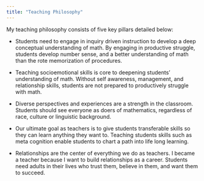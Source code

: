 ```yaml
---
title: "Teaching Philosophy"
---
```


My teaching philosophy consists of five key pillars detailed below:

-   Students need to engage in inquiry driven instruction to develop a deep conceptual understanding of math. By engaging in productive struggle, students develop number sense, and a better understanding of math than the rote memorization of procedures.

-   Teaching socioemotional skills is core to deepening students' understanding of math. Without self awareness, management, and relationship skills, students are not prepared to productively struggle with math.

-   Diverse perspectives and experiences are a strength in the classroom. Students should see everyone as doers of mathematics, regardless of race, culture or linguistic background.

-   Our ultimate goal as teachers is to give students transferable skills so they can learn anything they want to. Teaching students skills such as meta cognition enable students to chart a path into life long learning.

-   Relationships are the center of everything we do as teachers. I became a teacher because I want to build relationships as a career. Students need adults in their lives who trust them, believe in them, and want them to succeed.
